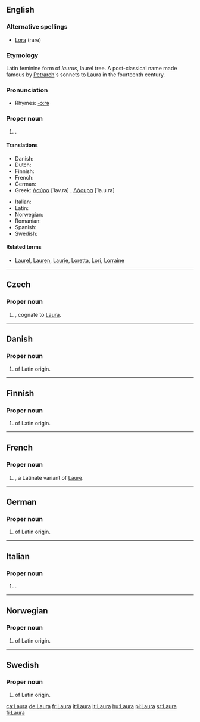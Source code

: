 {{see|laura}}
{{wikipedia}}
==English==

===Alternative spellings===
* [[Lora]] (rare)

===Etymology===
Latin feminine form of ''laurus'', laurel tree. A post-classical name made famous by [[Petrarch]]'s sonnets to Laura in the fourteenth century.

===Pronunciation===
* Rhymes: [[Rhymes:English:-ɔːrə|-ɔːrə]]

===Proper noun===
{{en-proper noun}}

# {{given name|female}}.

====Translations====
{{trans-top|female given name}}
* Danish: {{t-|da|Laura}}
* Dutch: {{t-|nl|Laura}}
* Finnish: {{t+|fi|Laura}}
* French: {{t+|fr|Laure}}
* German: {{t+|de|Laura}}
* Greek: [[Λαύρα]] [ˈlav.ra] {{f}}, [[Λάουρα]] [ˈla.u.ra]
{{trans-mid}}
* Italian: {{t+|it|Laura}}
* Latin: {{t-|la|Laura}}
* Norwegian: {{t-|no|Laura}}
* Romanian: {{t-|ro|Laura}}
* Spanish: {{t-|es|Laura}}
* Swedish: {{t-|sv|Laura}}
{{trans-bottom}}

====Related terms====
* [[Laurel]], [[Lauren]], [[Laurie]], [[Loretta]], [[Lori]], [[Lorraine]]

----

==Czech==
{{wikipedia|lang=cs}}

===Proper noun===
{{cs-proper noun|g=f}}

# {{given name|female|lang=cs}}, cognate to [[#English|Laura]].

----

==Danish==

===Proper noun===
{{infl|da|proper noun}}

# {{given name|female|lang=da}} of Latin origin.

----

==Finnish==

===Proper noun===
{{fi-noun|Laur|type=kala|proper=true}}

# {{given name|female|lang=fi}} of Latin origin.

----

==French==

===Proper noun===
{{infl|fr|proper noun}}

# {{given name|female|lang=fr}}, a Latinate variant of [[Laure]].

----

==German==

===Proper noun===
{{infl|de|proper noun}}

# {{given name|female|lang=de}} of Latin origin.

----

==Italian==

===Proper noun===
{{infl|it|proper noun|g=f}}

# {{given name|female|lang=it}}.

----

==Norwegian==

===Proper noun===
{{infl|no|proper noun}}

# {{given name|female|lang=no}} of Latin origin.

----

==Swedish==

===Proper noun===
{{infl|sv|proper noun}}

# {{given name|female|lang=sv}} of Latin origin.

[[ca:Laura]]
[[de:Laura]]
[[fr:Laura]]
[[it:Laura]]
[[lt:Laura]]
[[hu:Laura]]
[[pl:Laura]]
[[sr:Laura]]
[[fi:Laura]]